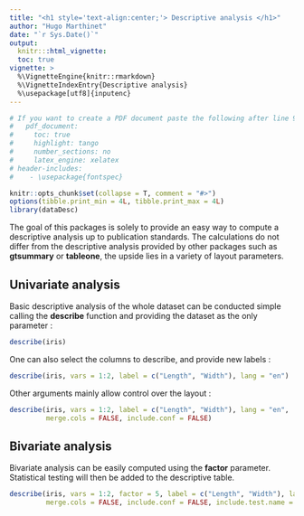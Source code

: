 ---
title: "<h1 style='text-align:center;'> Descriptive analysis </h1>"
author: "Hugo Marthinet"
date: "`r Sys.Date()`"
output:
  knitr:::html_vignette:
  toc: true
vignette: >
  %\VignetteEngine{knitr::rmarkdown}
  %\VignetteIndexEntry{Descriptive analysis}
  %\usepackage[utf8]{inputenc}
---

\setmainfont{Calibri Light}

```{r, echo = FALSE, message = FALSE}

# If you want to create a PDF document paste the following after line 9 above:
#   pdf_document:
#     toc: true
#     highlight: tango
#     number_sections: no
#     latex_engine: xelatex    
# header-includes: 
#    - \usepackage{fontspec}

knitr::opts_chunk$set(collapse = T, comment = "#>")
options(tibble.print_min = 4L, tibble.print_max = 4L)
library(dataDesc)
```

The goal of this packages is solely to provide an easy way to compute a descriptive analysis up to publication standards. 
The calculations do not differ from the descriptive analysis provided by other packages such as **gtsummary** or **tableone**, 
the upside lies in a variety of layout parameters. 

## Univariate analysis

Basic descriptive analysis of the whole dataset can be conducted simple calling the **describe** function and providing the dataset as the only parameter :

```{r, message = FALSE}
describe(iris)
```

One can also select the columns to describe, and provide new labels :

```{r, message = FALSE}
describe(iris, vars = 1:2, label = c("Length", "Width"), lang = "en")
```

Other arguments mainly allow control over the layout :

```{r, message = FALSE}
describe(iris, vars = 1:2, label = c("Length", "Width"), lang = "en",
         merge.cols = FALSE, include.conf = FALSE)
```

## Bivariate analysis

Bivariate analysis can be easily computed using the **factor** parameter. Statistical testing will then be added to the descriptive table.

```{r, message = FALSE}
describe(iris, vars = 1:2, factor = 5, label = c("Length", "Width"), lang = "en",
         merge.cols = FALSE, include.conf = FALSE, include.test.name = TRUE)
```
